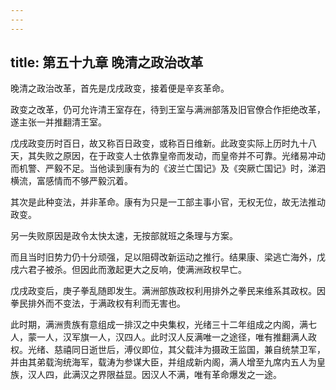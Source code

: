 ```yaml
---
---
---
```

title: 第五十九章 晚清之政治改革
---



晚清之政治改革，首先是戊戌政变，接着便是辛亥革命。

政变之改革，仍可允许清王室存在，待到王室与满洲部落及旧官僚合作拒绝改革，遂主张一并推翻清王室。

戊戌政变历时百日，故又称百日政变，或称百日维新。此政变实际上历时九十八天，其失败之原因，在于政变人士依靠皇帝而发动，而皇帝并不可靠。光绪易冲动而机警、严毅不足。当他读到康有为的《波兰亡国记》及《突厥亡国记》时，涕泗横流，富感情而不够严毅沉着。

其次是此种变法，并非革命。康有为只是一工部主事小官，无权无位，故无法推动政变。

另一失败原因是政令太快太速，无按部就班之条理与方案。

而且当时旧势力仍十分顽强，足以阻碍改新运动之推行。结果康、梁逃亡海外，戊戌六君子被杀。但因此而激起更大之反响，使满洲政权早亡。

戊戌政变后，庚子拳乱随即发生。满洲部族政权利用排外之拳民来维系其政权。因拳民排外而不变法，于满政权有利而无害也。

此时期，满洲贵族有意组成一排汉之中央集权，光绪三十二年组成之内阁，满七人，蒙一人，汉军旗一人，汉四人。此时汉人反满唯一之途径，唯有推翻满人政权。光绪、慈禧同日逝世后，溥仪即位，其父载沣为摄政王监国，兼自统禁卫军，并由其弟载洵统海军，载涛为参谋大臣，并组成新内阁，满人增至九席内五人为皇族，汉人四，此满汉之界限益显。因汉人不满，唯有革命爆发之一途。